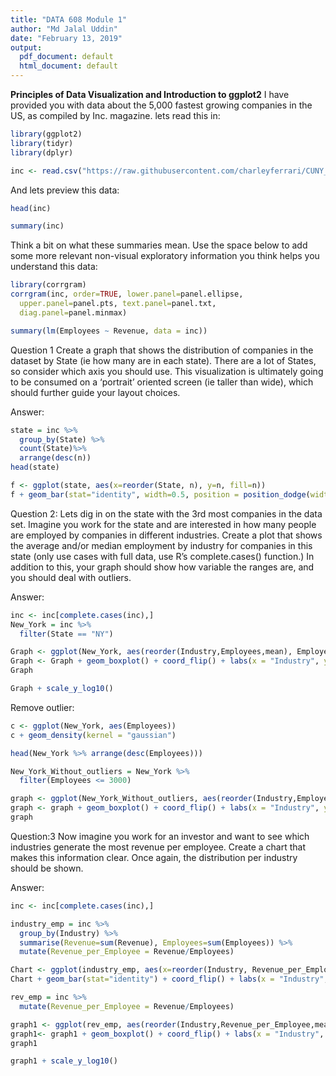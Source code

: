 ```yaml
---
title: "DATA 608 Module 1"
author: "Md Jalal Uddin"
date: "February 13, 2019"
output:
  pdf_document: default
  html_document: default
---
```


**Principles of Data Visualization and Introduction to ggplot2**
I have provided you with data about the 5,000 fastest growing companies in the US, as compiled by Inc. magazine. lets read this in:

```r
library(ggplot2)
library(tidyr)
library(dplyr)

```

```r
inc <- read.csv("https://raw.githubusercontent.com/charleyferrari/CUNY_DATA_608/master/module1/Data/inc5000_data.csv", header= TRUE)

```

And lets preview this data:

```r
head(inc)

```

```r
summary(inc)

```

Think a bit on what these summaries mean. Use the space below to add some more relevant non-visual exploratory information you think helps you understand this data:


```r
library(corrgram)
corrgram(inc, order=TRUE, lower.panel=panel.ellipse,
  upper.panel=panel.pts, text.panel=panel.txt,
  diag.panel=panel.minmax)

```

```r
summary(lm(Employees ~ Revenue, data = inc))

```

Question 1
Create a graph that shows the distribution of companies in the dataset by State (ie how many are in each state). There are a lot of States, so consider which axis you should use. This visualization is ultimately going to be consumed on a 'portrait' oriented screen (ie taller than wide), which should further guide your layout choices.

Answer:

```r
state = inc %>%
  group_by(State) %>%
  count(State)%>%
  arrange(desc(n))
head(state)

```

```r
f <- ggplot(state, aes(x=reorder(State, n), y=n, fill=n))
f + geom_bar(stat="identity", width=0.5, position = position_dodge(width=1.5)) + coord_flip() + labs(x = "USA_State", y = "Number of Fastest Growing Companies by State")

```

Question 2:
Lets dig in on the state with the 3rd most companies in the data set. Imagine you work for the state and are interested in how many people are employed by companies in different industries. Create a plot that shows the average and/or median employment by industry for companies in this state (only use cases with full data, use R's complete.cases() function.) In addition to this, your graph should show how variable the ranges are, and you should deal with outliers.

Answer:

```r
inc <- inc[complete.cases(inc),]
New_York = inc %>%
  filter(State == "NY")

Graph <- ggplot(New_York, aes(reorder(Industry,Employees,mean), Employees))
Graph <- Graph + geom_boxplot() + coord_flip() + labs(x = "Industry", y = "Employees") 
Graph

```

```r
Graph + scale_y_log10()

```

Remove outlier:

```r
c <- ggplot(New_York, aes(Employees))
c + geom_density(kernel = "gaussian") 

```

```r
head(New_York %>% arrange(desc(Employees)))

```

```r
New_York_Without_outliers = New_York %>%
  filter(Employees <= 3000)

graph <- ggplot(New_York_Without_outliers, aes(reorder(Industry,Employees,mean), Employees))
graph <- graph + geom_boxplot() + coord_flip() + labs(x = "Industry", y = "Employees") 
graph

```

Question:3
Now imagine you work for an investor and want to see which industries generate the most revenue per employee. Create a chart that makes this information clear. Once again, the distribution per industry should be shown.

Answer:

```r
inc <- inc[complete.cases(inc),]

industry_emp = inc %>%
  group_by(Industry) %>%
  summarise(Revenue=sum(Revenue), Employees=sum(Employees)) %>%
  mutate(Revenue_per_Employee = Revenue/Employees)

Chart <- ggplot(industry_emp, aes(x=reorder(Industry, Revenue_per_Employee), y=Revenue_per_Employee, fill=Revenue_per_Employee))
Chart + geom_bar(stat="identity") + coord_flip() + labs(x = "Industry", y = "Number of Employees")

```

```r

rev_emp = inc %>%
  mutate(Revenue_per_Employee = Revenue/Employees)

graph1 <- ggplot(rev_emp, aes(reorder(Industry,Revenue_per_Employee,mean), Revenue_per_Employee))
graph1<- graph1 + geom_boxplot() + coord_flip() + labs(x = "Industry", y = "Employees") 
graph1

```

```r
graph1 + scale_y_log10()

```


